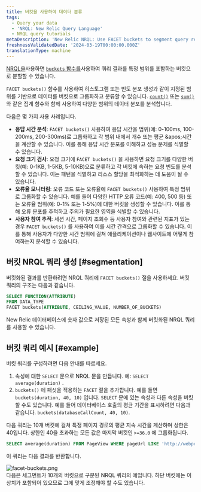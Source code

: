 ```yaml
---
title: 버킷을 사용하여 데이터 분류
tags:
  - Query your data
  - 'NRQL: New Relic Query Language'
  - NRQL query tutorials
metaDescription: 'New Relic NRQL: Use FACET buckets to segment query results into groups based on numerical values, then grouped into buckets that cover a range.'
freshnessValidatedDate: '2024-03-19T00:00:00.000Z'
translationType: machine
---
```


[NRQL을](/docs/query-data/nrql-new-relic-query-language/getting-started/introduction-nrql)사용하면 [`buckets` 함수를](/docs/query-your-data/nrql-new-relic-query-language/get-started/nrql-syntax-clauses-functions/#func-buckets)사용하여 쿼리 결과를 특정 범위를 포함하는 버킷으로 분할할 수 있습니다.

`FACET buckets()` 함수를 사용하여 히스토그램 또는 빈도 분포 생성과 같이 지정된 범위를 기반으로 데이터를 버킷으로 그룹화하고 분류할 수 있습니다. [`count()`](/docs/query-your-data/nrql-new-relic-query-language/get-started/nrql-syntax-clauses-functions/#func-count) 또는 [`sum()`](/docs/query-your-data/nrql-new-relic-query-language/get-started/nrql-syntax-clauses-functions/#func-sum) 와 같은 집계 함수와 함께 사용하여 다양한 범위의 데이터 분포를 분석합니다.

다음은 몇 가지 사용 사례입니다.

* **응답 시간 분석**: `FACET buckets()` 사용하여 응답 시간을 범위(예: 0-100ms, 100-200ms, 200-300ms)로 그룹화하고 각 범위 내에서 개수 또는 평균 &amp;apos;시간을 계산할 수 있습니다. 이를 통해 응답 시간 분포를 이해하고 성능 문제를 식별할 수 있습니다.
* **요청 크기 검사**: 요청 크기에 `FACET buckets()` 을 사용하면 요청 크기를 다양한 버킷(예: 0-1KB, 1-5KB, 5-10KB)으로 분류하고 각 버킷에 속하는 요청 빈도를 분석할 수 있습니다. 이는 패턴을 식별하고 리소스 할당을 최적화하는 데 도움이 될 수 있습니다.
* **오류율 모니터링**: 오류 코드 또는 오류율에 `FACET buckets()` 사용하여 특정 범위로 그룹화할 수 있습니다. 예를 들어 다양한 HTTP 오류 코드(예: 400, 500 등) 또는 오류율 범위(예: 0-1% 또는 1-5%)에 대한 버킷을 생성할 수 있습니다. 이를 통해 오류 분포를 추적하고 주의가 필요한 영역을 식별할 수 있습니다.
* **사용자 참여 추적**: 세션 시간, 페이지 조회수 등 사용자 참여와 관련된 지표가 있는 경우 `FACET buckets()` 를 사용하여 이를 시간 간격으로 그룹화할 수 있습니다. 이를 통해 사용자가 다양한 시간 범위에 걸쳐 애플리케이션이나 웹사이트에 어떻게 참여하는지 분석할 수 있습니다.

## 버킷 NRQL 쿼리 생성 [#segmentation]

버킷화된 결과를 반환하려면 NRQL 쿼리에 `FACET buckets()` 절을 사용하세요. 버킷 쿼리의 구조는 다음과 같습니다.

```sql
SELECT FUNCTION(ATTRIBUTE) 
FROM DATA_TYPE 
FACET buckets(ATTRIBUTE, CEILING_VALUE, NUMBER_OF_BUCKETS)
```

New Relic 데이터베이스에 숫자 값으로 저장된 모든 속성과 함께 버킷화된 NRQL 쿼리를 사용할 수 있습니다.

## 버킷 쿼리 예시 [#example]

버킷 쿼리를 구성하려면 다음 안내를 따르세요.

1. 속성에 대한 `SELECT` 문으로 NRQL 문을 만듭니다. 예: `SELECT average(duration)` .
2. `buckets()` 에 패싯을 적용하는 `FACET` 절을 추가합니다. 예를 들면 `buckets(duration, 40, 10)` 입니다. `SELECT` 문에 있는 속성과 다른 속성을 버킷할 수도 있습니다. 예를 들어 데이터베이스 호출의 평균 기간을 표시하려면 다음과 같습니다. `buckets(databaseCallCount, 40, 10)`.

다음 쿼리는 10개 버킷에 걸쳐 특정 페이지 경로의 평균 지속 시간을 계산하며 상한은 40입니다. 상한인 40을 초과하는 모든 값은 마지막 버킷인 `>=36.0` 에 그룹화됩니다.

```sql
SELECT average(duration) FROM PageView WHERE pageUrl LIKE 'http://webportal.telco%' SINCE 1 week ago FACET buckets(duration, 40, 10)
```

이 쿼리는 다음 결과를 반환합니다.

<img title="facet-buckets.png" alt="facet-buckets.png" src="/images/queries-nrql_screenshot-full_facet-by-buckets-NRQL-query-builder.webp" />

<figcaption>
  다음은 세그먼트가 10개의 버킷으로 구분된 NRQL 쿼리의 예입니다. 하단 버킷에는 이상치가 포함되어 있으므로 그에 맞게 조정해야 할 수도 있습니다.
</figcaption>